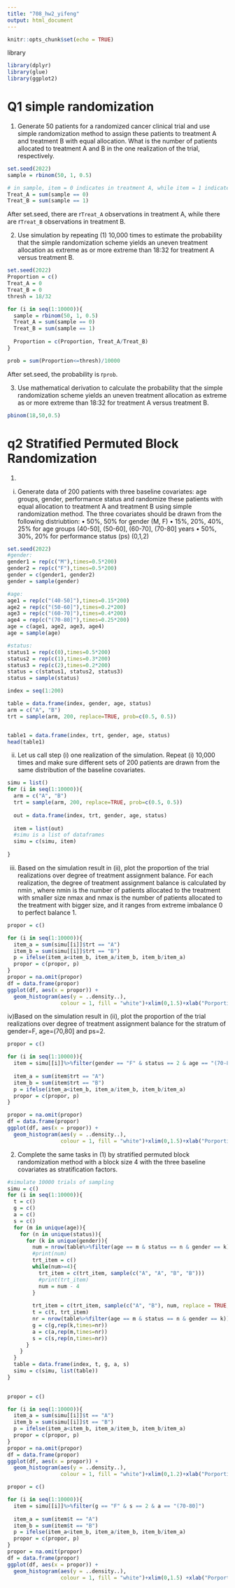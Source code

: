 ```yaml
---
title: "708_hw2_yifeng"
output: html_document
---
```


```r
knitr::opts_chunk$set(echo = TRUE)
```

library 
```r
library(dplyr)
library(glue)
library(ggplot2)
```
# Q1 simple randomization
1) Generate 50 patients for a randomized cancer clinical trial and use simple randomization method to assign these patients to treatment A and treatment B with equal allocation. What is the number of patients allocated to treatment A and B in the one realization of the trial, respectively.
```r
set.seed(2022)
sample = rbinom(50, 1, 0.5)

# in sample, item = 0 indicates in treatment A, while item = 1 indicates in treatment b
Treat_A = sum(sample == 0)
Treat_B = sum(sample == 1)

```
After set.seed, there are r`Treat_A` observations in treatment A, while there are r`Treat_B` observations in treatment B.


2) Use simulation by repeating (1) 10,000 times to estimate the probability that the simple randomization scheme yields an uneven treatment allocation as extreme as or more extreme than 18:32 for treatment A versus treatment B.
```r
set.seed(2022)
Proportion = c()
Treat_A = 0
Treat_B = 0
thresh = 18/32

for (i in seq(1:10000)){
  sample = rbinom(50, 1, 0.5)
  Treat_A = sum(sample == 0)
  Treat_B = sum(sample == 1)
  
  Proportion = c(Proportion, Treat_A/Treat_B)
}

prob = sum(Proportion<=thresh)/10000
```
After set.seed, the probability is r`prob`.


3) Use mathematical derivation to calculate the probability that the simple randomization scheme yields an uneven treatment allocation as extreme as or more extreme than 18:32 for treatment A versus treatment B.
```r
pbinom(18,50,0.5)
```

# q2 Stratified Permuted Block Randomization
1)
i) Generate data of 200 patients with three baseline covariates: age groups, gender, performance status and randomize these patients with equal allocation to treatment A and treatment B using simple randomization method. The three covariates should be drawn from the following distriubtion:
• 50%, 50% for gender (M, F)
• 15%, 20%, 40%, 25% for age groups (40-50], (50-60], (60-70], (70-80] years
• 50%, 30%, 20% for performance status (ps) (0,1,2)

```r
set.seed(2022)
#gender:
gender1 = rep(c("M"),times=0.5*200)
gender2 = rep(c("F"),times=0.5*200)
gender = c(gender1, gender2)
gender = sample(gender)

#age:
age1 = rep(c("(40-50]"),times=0.15*200)
age2 = rep(c("(50-60]"),times=0.2*200)
age3 = rep(c("(60-70]"),times=0.4*200)
age4 = rep(c("(70-80]"),times=0.25*200)
age = c(age1, age2, age3, age4)
age = sample(age)

#status:
status1 = rep(c(0),times=0.5*200)
status2 = rep(c(1),times=0.3*200)
status3 = rep(c(2),times=0.2*200)
status = c(status1, status2, status3)
status = sample(status)

index = seq(1:200)

table = data.frame(index, gender, age, status)
arm = c("A", "B")
trt = sample(arm, 200, replace=TRUE, prob=c(0.5, 0.5))


table1 = data.frame(index, trt, gender, age, status)
head(table1)
```

ii) Let us call step (i) one realization of the simulation. Repeat (i) 10,000 times and make sure different sets of 200 patients are drawn from the same distribution of the baseline covariates.
```r
simu = list()
for (i in seq(1:10000)){
  arm = c("A", "B")
  trt = sample(arm, 200, replace=TRUE, prob=c(0.5, 0.5))
  
  out = data.frame(index, trt, gender, age, status)
  
  item = list(out)
  #simu is a list of dataframes
  simu = c(simu, item)
  
}
```


iii) Based on the simulation result in (ii), plot the proportion of the trial realizations over degree of
treatment assignment balance. For each realization, the degree of treatment assignment balance is
calculated by nmin , where nmin is the number of patients allocated to the treatment with smaller size nmax
and nmax is the number of patients allocated to the treatment with bigger size, and it ranges from extreme imbalance 0 to perfect balance 1.
```r

propor = c()

for (i in seq(1:10000)){
  item_a = sum(simu[[i]]$trt == "A")
  item_b = sum(simu[[i]]$trt == "B")
  p = ifelse(item_a<item_b, item_a/item_b, item_b/item_a)
  propor = c(propor, p)
}
propor = na.omit(propor)
df = data.frame(propor)
ggplot(df, aes(x = propor)) + 
  geom_histogram(aes(y = ..density..),
                 colour = 1, fill = "white")+xlim(0,1.5)+xlab("Porportion")+ggtitle("Simple Random Sampling for Overall Data")+ylab("Density")
```


iv)Based on the simulation result in (ii), plot the proportion of the trial realizations over degree of treatment assignment balance for the stratum of gender=F, age=(70,80] and ps=2.
```r

propor = c()

for (i in seq(1:10000)){
  item = simu[[i]]%>%filter(gender == "F" & status == 2 & age == "(70-80]")
  
  item_a = sum(item$trt == "A")
  item_b = sum(item$trt == "B")
  p = ifelse(item_a<item_b, item_a/item_b, item_b/item_a)
  propor = c(propor, p)
}

propor = na.omit(propor)
df = data.frame(propor)
ggplot(df, aes(x = propor)) + 
  geom_histogram(aes(y = ..density..),
                 colour = 1, fill = "white")+xlim(0,1.5)+xlab("Porportion")+ggtitle("Simple Random Sampling for Specific set")+ylab("Density")
```

2) Complete the same tasks in (1) by stratified permuted block randomization method with a block size 4 with the three baseline covariates as stratification factors.
```r
#simulate 10000 trials of sampling
simu = c()
for (i in seq(1:10000)){
  t = c()
  g = c()
  a = c()
  s = c()
  for (m in unique(age)){
    for (n in unique(status)){
      for (k in unique(gender)){
        num = nrow(table%>%filter(age == m & status == n & gender == k))
        #print(num)
        trt_item = c()
        while(num>=4){
          trt_item = c(trt_item, sample(c("A", "A", "B", "B")))
          #print(trt_item)
          num = num - 4
        }
        
        trt_item = c(trt_item, sample(c("A", "B"), num, replace = TRUE, prob = c(0.5, 0.5)))
        t = c(t, trt_item)
        nr = nrow(table%>%filter(age == m & status == n & gender == k))
        g = c(g,rep(k,times=nr))
        a = c(a,rep(m,times=nr))
        s = c(s,rep(n,times=nr))
      }
    }
  }
  table = data.frame(index, t, g, a, s)
  simu = c(simu, list(table))
}
  
```

```r

propor = c()

for (i in seq(1:10000)){
  item_a = sum(simu[[i]]$t == "A")
  item_b = sum(simu[[i]]$t == "B")
  p = ifelse(item_a<item_b, item_a/item_b, item_b/item_a)
  propor = c(propor, p)
}
propor = na.omit(propor)
df = data.frame(propor)
ggplot(df, aes(x = propor)) + 
  geom_histogram(aes(y = ..density..),
                 colour = 1, fill = "white")+xlim(0,1.2)+xlab("Porportion")+ggtitle("Stratified Block Sampling for Overall")+ylab("Density")
```


```r

propor = c()

for (i in seq(1:10000)){
  item = simu[[i]]%>%filter(g == "F" & s == 2 & a == "(70-80]")
  
  item_a = sum(item$t == "A")
  item_b = sum(item$t == "B")
  p = ifelse(item_a<item_b, item_a/item_b, item_b/item_a)
  propor = c(propor, p)
}
propor = na.omit(propor)
df = data.frame(propor)
ggplot(df, aes(x = propor)) + 
  geom_histogram(aes(y = ..density..),
                 colour = 1, fill = "white")+xlim(0,1.5) +xlab("Porportion")+ggtitle("Stratified Block Sampling for Specific")+ylab("Density")
```

